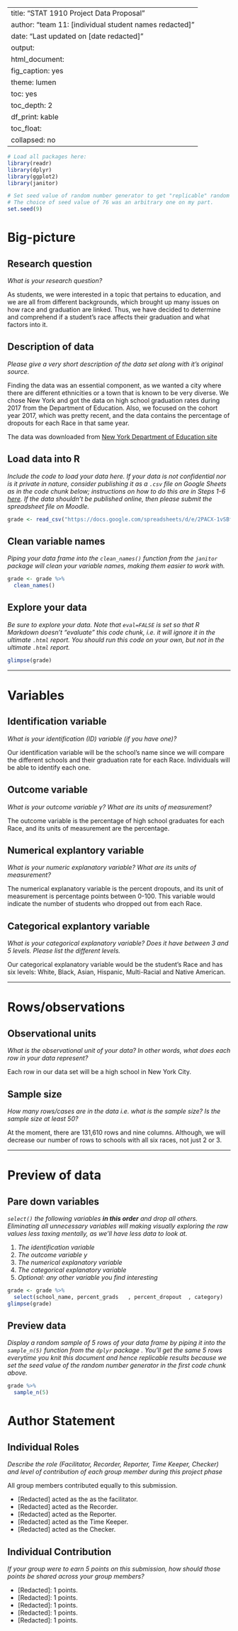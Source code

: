 
---
title: "STAT 1910 Project Data Proposal"
author: "team 11: [individual student names redacted]"
date: "Last updated on [date redacted]"
output:
  html_document:
    fig_caption: yes
    theme: lumen
    toc: yes
    toc_depth: 2
    df_print: kable
    toc_float:
      collapsed: no
---

```r
# Load all packages here:
library(readr)
library(dplyr)
library(ggplot2)
library(janitor)

# Set seed value of random number generator to get "replicable" random numbers.
# The choice of seed value of 76 was an arbitrary one on my part.
set.seed(9)
```


# Big-picture

## Research question

_What is your research question?_


 As students, we were interested in a topic that pertains to education, and we are all from different backgrounds, which brought up many issues on how race and graduation are linked. Thus, we have decided to determine and comprehend if a student's race affects their graduation and what factors into it. 


## Description of data

_Please give a very short description of the data set along with it's original source._

Finding the data was an essential component, as we wanted a city where there are different ethnicities or a town that is known to be very diverse. We chose New York and got the data on high school graduation rates during 2017 from the Department of Education. Also, we focused on the cohort year 2017, which was pretty recent, and the data contains the percentage of dropouts for each Race in that same year. 

The data was downloaded from [New York Department of Education site](https://infohub.nyced.org/reports/academics/graduation-results)

## Load data into R

_Include the code to load your data here. If your data is not confidential nor is it private in nature, consider publishing it as a `.csv` file on Google Sheets as in the code chunk below; instructions on how to do this are in Steps 1-6 [here](https://twitter.com/rudeboybert/status/1055821846539591680). If the data shouldn't be published online, then please submit the spreadsheet file on Moodle._

```r
grade <- read_csv("https://docs.google.com/spreadsheets/d/e/2PACX-1vSBf2AKc_0S8dDMzr7CfK7LPRS3g0GRtq-B7wWIia-j8kw0KPECR2lKHR05lsP98rqNnWSNbdnj4FRq/pub?output=csv")
```


## Clean variable names

_Piping your data frame into the `clean_names()` function from the `janitor` package will clean your variable names, making them easier to work with._

```r
grade <- grade %>% 
  clean_names()

```


## Explore your data

_Be sure to explore your data. Note that `eval=FALSE` is set so that R Markdown doesn't "evaluate" this code chunk, i.e. it will ignore it in the ultimate `.html` report. You should run this code on your own, but not in the ultimate `.html` report._

```r
glimpse(grade)
```



***



# Variables

## Identification variable

_What is your identification (ID) variable (if you have one)?_

Our identification variable will be the school's name since we will compare the different schools and their graduation rate for each Race. Individuals will be able to identify each one.

## Outcome variable

_What is your outcome variable $y$? What are its units of measurement?_

The outcome variable is the percentage of high school graduates for each Race, and its units of measurement are the percentage. 


## Numerical explantory variable

_What is your numeric explanatory variable? What are its units of measurement?_

The numerical explanatory variable is the percent dropouts, and its unit of measurement is percentage points between 0-100. This variable would indicate the number of students who dropped out from each Race.

## Categorical explantory variable

_What is your categorical explanatory variable? Does it have between 3 and 5 levels. Please list the different levels._

Our categorical explanatory variable would be the student's Race and has six levels: White, Black, Asian, Hispanic, Multi-Racial and Native American. 

***


# Rows/observations

## Observational units

_What is the observational unit of your data? In other words, what does each row in your data represent?_

Each row in our data set will be a high school in New York City. 


## Sample size

_How many rows/cases are in the data i.e. what is the sample size? Is the sample size at least 50?_

At the moment, there are 131,610 rows and nine columns. Although, we will decrease our number of rows to schools with all six races, not just 2 or 3.

***


# Preview of data

## Pare down variables

_`select()` the following variables **in this order** and drop all others. Eliminating all unnecessary variables will making visually exploring the raw values less taxing mentally, as we'll have less data to look at._

1. _The identification variable_
1. _The outcome variable $y$_
1. _The numerical explanatory variable_
1. _The categorical explanatory variable_
1. _Optional: any other variable you find interesting_


```r
grade <- grade %>% 
  select(school_name, percent_grads   , percent_dropout  , category)
glimpse(grade)

```


## Preview data

_Display a random sample of 5 rows of your data frame by piping it into the `sample_n(5)` function from the `dplyr` package . You'll get the same 5 rows everytime you knit this document and hence replicable results because we set the seed value of the random number generator in the first code chunk above._

```r
grade %>% 
  sample_n(5)
```




# Author Statement

## Individual Roles

_Describe the role (Facilitator, Recorder, Reporter, Time Keeper, Checker) and level of contribution of each group member during this project phase_ 

All group members contributed equally to this submission. 

* \[Redacted] acted as the  as the facilitator. 
* \[Redacted] acted as the Recorder. 
* \[Redacted] acted as the Reporter. 
* \[Redacted] acted as the Time Keeper.
* \[Redacted] acted as the Checker. 


## Individual Contribution

_If your group were to earn 5 points on this submission, how should those points be shared across your group members?_


* \[Redacted]:  1 points.
* \[Redacted]: 1 points.
* \[Redacted]:  1 points.
* \[Redacted]: 1 points.
* \[Redacted]: 1 points.


